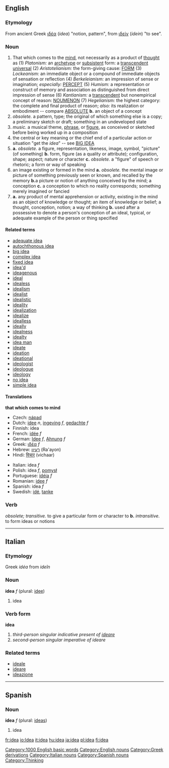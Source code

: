 ==English==

{{rank|electronic|sea|necessary|458|idea|reached|appeared|spoke}}

===Etymology===
From ancient Greek [[ιδέα]] (''idea'') "notion, pattern", from [[ιδείν]] (''idein'') "to see".

===Noun===
{{en-noun-reg}}

# That which comes to the [[mind]], not necessarily as a product of [[thought]] as (1) ''Platonism:'' an [[archetype]] or [[subsistent]] form: a [[transcendent universal]] (2) ''Aristotelianism:'' the form-giving cause: [[form|FORM]] (3) ''Lockeanism:'' an immediate object or a compound of immediate objects of sensation or reflection (4) ''Berkeleianism:'' an impression of sense or imagination; ''especially:'' [[percept|PERCEPT]] (5) ''Humism:'' a representation or construct of memory and association as distinguished from direct impression of sense (6) ''Kantianism:'' a [[transcendent]] but nonempirical concept of reason: [[wikipedia:noumenon|NOUMENON]] (7) ''Hegelianism:'' the highest category: the complete and final product of reason; ''also:'' its realization or embodiment -- compare [[absolute|ABSOLUTE]] '''b.''' an object of a concept
#''obsolete.'' a pattern, type; the original of which something else is a copy; a preliminary sketch or draft; something in an undeveloped state
#''music.'' a musical theme, [[phrase]], or [[figure]], as conceived or sketched before being worked up in a composition
#the central or key meaning or the chief end of a particular action or situation "get the ''idea''" -- see [[big idea|BIG IDEA]]
#'''a.''' ''obsolete.'' a figure, representation, likeness, image, symbol, "picture" (of something) '''b.''' form, figure (as a quality or attribute); configuration, shape; aspect; nature or character '''c.''' ''obsolete.'' a "figure" of speech or rhetoric; a form or way of speaking
#an image existing or formed in the mind '''a.''' ''obsolete.'' the mental image or picture of something previously seen or known, and recalled by the memory '''b.'''a picture or notion of anything conceived by the mind; a conception '''c.''' a conception to which no reality corresponds; something merely imagined or fancied
#'''a.''' any product of mental apprehension or activity, existing in the mind as an object of knowledge or thought; an item of knowledge or belief; a thought, conception, notion; a way of thinking '''b.''' used after a possessive to denote a person's conception of an ideal, typical, or adequate example of the person or thing specified


====Related terms====
*[[adequate idea]]
*[[autochthonous idea]]
*[[big idea]]
*[[complex idea]]
*[[fixed idea]]
*[[idea'd]]
*[[ideagenous]]
*[[ideal]]<!-- ? -->
*[[idealess]]
*[[idealism]]
*[[idealist]]
*[[idealistic]]
*[[ideality]]
*[[idealization]]
*[[idealize]]
*[[idealless]]
*[[ideally]]
*[[idealness]]
*[[idealty]]
*[[idea man]]
*[[ideate]]
*[[ideation]]
*[[ideational]]
*[[ideologist]]
*[[ideologue]]
*[[ideology]]
*[[no idea]]
*[[simple idea]]

====Translations====
<!--DefA-->'''that which comes to mind'''
{{top}}
*Czech: [[nápad]] {{m}}
*Dutch: [[idee]] ''n'', [[ingeving]] ''f'', [[gedachte]] ''f''
*Finnish: idea
*French: [[idée]] ''f''
*German: [[Idee]] ''f'', [[Ahnung]] ''f''
*Greek: [[ιδέα]] ''f''
*Hebrew: [[רעיון]] (Ra'ayon) {{m}}
*Hindi: [[विचार]] (vichaar)
{{mid}}
*Italian: idea ''f''
*Polish: idea ''f'', [[pomysł]] {{m}}
*Portuguese: [[idéia]] ''f''
*Romanian: [[idee]] ''f''
*Spanish: idea ''f''
*Swedish: [[idé]], [[tanke]]
{{bottom}}

===Verb===
''obsolete; transitive.'' to give a particular form or character to '''b.''' ''intransitive.'' to form ideas or notions
----

==Italian==
===Etymology===
Greek ''idéa'' from ''ideîn''

===Noun===
'''idea''' ''f'' (plural: [[idee]])

# idea

===Verb form===
'''idea'''

# ''third-person singular indicative present of [[ideare]]''
# ''second-person singular imperative of ideare''

===Related terms===
*[[ideale]]
*[[ideare]]
*[[ideazione]]

----
==Spanish==
===Noun===
'''idea''' ''f'' (plural: [[ideas]])

# idea

[[Category:1000 English basic words]]
[[Category:English nouns]]
[[Category:Greek derivations]]
[[Category:Italian nouns]]
[[Category:Spanish nouns]]
[[Category:Thinking]]
[[fr:idea]]
[[io:Idea]]
[[it:idea]]
[[hu:idea]]
[[ja:idea]]
[[pl:idea]]
[[fi:idea]]